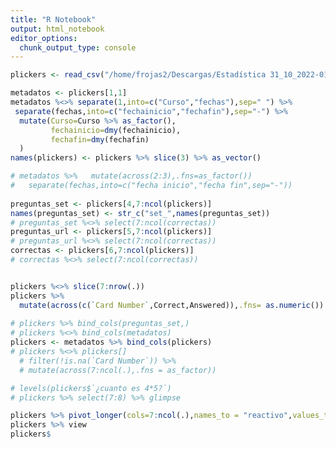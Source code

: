 ```yaml
---
title: "R Notebook"
output: html_notebook
editor_options: 
  chunk_output_type: console
---
```




```r

plickers <- read_csv("/home/frojas2/Descargas/Estadística 31_10_2022-01_11_2022 .csv",col_names = F,show_col_types = F)

metadatos <- plickers[1,1] 
metadatos %<>% separate(1,into=c("Curso","fechas"),sep=" ") %>% 
 separate(fechas,into=c("fechainicio","fechafin"),sep="-") %>% 
  mutate(Curso=Curso %>% as_factor(),
         fechainicio=dmy(fechainicio),
         fechafin=dmy(fechafin)
  )
names(plickers) <- plickers %>% slice(3) %>% as_vector()

# metadatos %>%   mutate(across(2:3),.fns=as_factor())
#   separate(fechas,into=c("fecha inicio","fecha fin",sep="-"))
  
preguntas_set <- plickers[4,7:ncol(plickers)]
names(preguntas_set) <- str_c("set_",names(preguntas_set))
# preguntas_set %<>% select(7:ncol(correctas))
preguntas_url <- plickers[5,7:ncol(plickers)]
# preguntas_url %<>% select(7:ncol(correctas))
correctas <- plickers[6,7:ncol(plickers)]
# correctas %<>% select(7:ncol(correctas))


plickers %<>% slice(7:nrow(.))
plickers %>%  
  mutate(across(c(`Card Number`,Correct,Answered)),.fns= as.numeric())
         
# plickers %>% bind_cols(preguntas_set,) 
# plickers %<>% bind_cols(metadatos)
plickers <- metadatos %>% bind_cols(plickers)
# plickers %<>% plickers[]
  # filter(!is.na(`Card Number`)) %>% 
  # mutate(across(7:ncol(.),.fns = as_factor))

# levels(plickers$`¿cuanto es 4*5?`)
# plickers %>% select(7:8) %>% glimpse

plickers %>% pivot_longer(cols=7:ncol(.),names_to = "reactivo",values_to = "resultado")
plickers %>% view
plickers$


```

